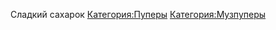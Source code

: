 {{Инфобокс для пуперов
|title2=ICAXAPOBI
|другие_ники=
|image3=[[Файл:Saharov.jpg|thumb]]
|caption3=
|сферы_творчества=RYTP
|год_начала=
|image4=
|caption4=
|имя_фамилия=
|дата_рождения=
|место_проживания=
|ссылки=[https://www.youtube.com/channel/UCoFHNfalUxzQFE0symhHoAw канал]
}}Сладкий сахарок
[[Категория:Пуперы]]
[[Категория:Музпуперы]]